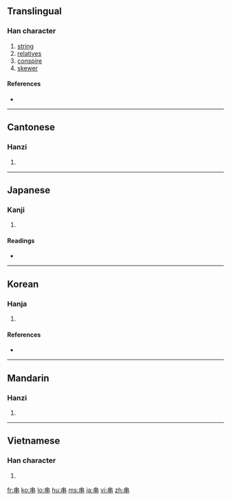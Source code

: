 ==Translingual==

===Han character===
{{Han char|rn=2|rad=丨|as=06|sn=7|four=5000<sub>6</sub>|canj=中中 (LL)}}

# [[string]]
# [[relatives]]
# [[conspire]]
# [[skewer]]

====References====
* {{Han ref|kx=0080.020|dkj=00080|dj=0162.030|hdz=10030.020|uh=4E32|ud=20018|bh=A6EA|bd=42730}}

----

==Cantonese==

===Hanzi===
{{yue-hanzi|jyut=|y=chyun3, gwaan3}}

# {{defn|Cantonese|sort=丨06}}

----

==Japanese==

===Kanji===
{{ja-kanji|grade=|rs=丨06}}

# {{defn|Japanese}}

====Readings====
* {{ja-readings|on=[[せん]] (sen), [[かん]] (kan)|kun=[[くし]] (kushi), [[つらぬく]] (tsuranuku)}}

----

==Korean==

===Hanja===
{{ko-hanja|hangeul=[[곶]], [[관]], [[천]], [[찬]]|rv=got, gwan, cheon, jan|mr=kot, kwan, ch'ŏn, chan|eumhun=[[땅 이름]], [[꿸]], [[꿰미]], [[꼬챙이]]|ehrv=ttang ileum, kkwel, kkwemi, kkochaengi|ehmr=ttang ilǔm, kkwel, kkwemi,, kkoch'aengi|ehy=}}

# {{defn|Korean|sort=丨06}}

====References====
* {{Hanja ref|nav=8116}}

----

==Mandarin==

===Hanzi===
{{cmn-hanzi|pin=[[chuàn]] ([[chuan4]])|wg=ch'uan<sup>4</sup>}}

# {{defn|Mandarin|sort=丨06}}

----

==Vietnamese==

===Han character===
{{vi-hantu|[[xuyến]], [[quán]], [[xiên]], [[xuyên]]|rs=丨06}}

# {{defn|Vietnamese|sort=丨06}}

[[fr:串]]
[[ko:串]]
[[lo:串]]
[[hu:串]]
[[ms:串]]
[[ja:串]]
[[vi:串]]
[[zh:串]]